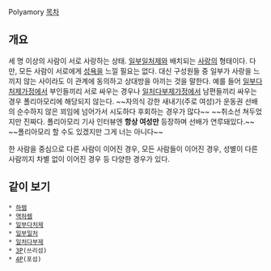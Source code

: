 Polyamory 
[[목차]]
== 개요 ==
세 명 이상의 사람이 서로 사랑하는 상태. [[일부일처제]]와 배치되는 [[사랑]]의 형태이다. 다만, 모든 사람이 서로에게 [[성욕]]을 느낄 필요는 없다. 대신 구성원들 중 일부가 사랑을 느끼지 않는 사이라도 이 관계에 동의하고 상대방을 아끼는 것을 말한다. 예를 들어 [[일부다처제]]가정에서 부인들끼리 서로 싸우는 경우나 [[일처다부제]]가정에서 남편들끼리 싸우는 경우 폴리아모리에 해당되지 않는다. ~~자의식 강한 새내기(주로 여성)가 운동권 선배의 순수하지 않은 꾀임에 넘어가서 시도하다 후회하는 경우가 많다~~ ~~취소선 쳐두었지만 진짜다. 폴리아모리 기사 인터뷰엔 '''항상 여성만''' 등장하며 선배가 연루돼있다.~~ ~~폴리아모리 할 수도 있겠지만 그게 너는 아니다~~

한 사람을 중심으로 다른 사람이 이어진 경우, 모든 사람들이 이어진 경우, 성별이 다른 사람끼지 차별 없이 이어진 경우 등 다양한 경우가 있다.
== 같이 보기 ==
 * [[하렘]]
 * [[역하렘]]
 * [[일부다처제]]
 * [[일부일처]]
 * [[일처다부제]]
 * [[3P]](쓰리섬)
 * [[4P]](포섬)
